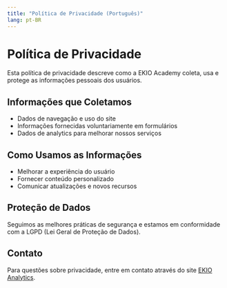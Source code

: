 ```yaml
---
title: "Política de Privacidade (Português)"
lang: pt-BR
---
```


# Política de Privacidade

Esta política de privacidade descreve como a EKIO Academy coleta, usa e protege as informações pessoais dos usuários.

## Informações que Coletamos

- Dados de navegação e uso do site
- Informações fornecidas voluntariamente em formulários
- Dados de analytics para melhorar nossos serviços

## Como Usamos as Informações

- Melhorar a experiência do usuário
- Fornecer conteúdo personalizado
- Comunicar atualizações e novos recursos

## Proteção de Dados

Seguimos as melhores práticas de segurança e estamos em conformidade com a LGPD (Lei Geral de Proteção de Dados).

## Contato

Para questões sobre privacidade, entre em contato através do site [EKIO Analytics](https://ekio.com.br/contato).
